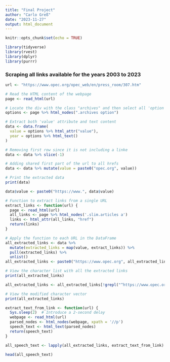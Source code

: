 ```yaml
---
title: "Final Project"
author: "Carlo Greß"
date: "2023-11-27"
output: html_document
---
```


```r
knitr::opts_chunk$set(echo = TRUE)
```

```r
library(tidyverse)
library(rvest)
library(dplyr)
library(purrr)
```

### Scraping all links available for the years 2003 to 2023
```r
url <- "https://www.opec.org/opec_web/en/press_room/307.htm"

# Read the HTML content of the webpage
page <- read_html(url)

# Locate the div with the class "archives" and then select all 'option' elements within it
options <- page %>% html_nodes(".archives option")

# Extract both 'value' attribute and text content
data <- data.frame(
  value = options %>% html_attr("value"),
  year = options %>% html_text()
)

# Removing first row since it is not including a linke
data <- data %>% slice(-1)

# Adding shared first part of the url to all hrefs
data <- data %>% mutate(value = paste0("opec.org", value))

# Print the extracted data
print(data)
```

```r
data$value <- paste0("https://www.", data$value)


```


```r


# Function to extract links from a single URL
extract_links <- function(url) {
  page <- read_html(url)
  all_links <- page %>% html_nodes('.slim.articles a')
  links <- html_attr(all_links, "href")
  return(links)
}

# Apply the function to each URL in the DataFrame
all_extracted_links <- data %>%
  mutate(extracted_links = map(value, extract_links)) %>%
  pull(extracted_links) %>%
  unlist()
all_extracted_links <- paste0("https://www.opec.org", all_extracted_links)

# View the character list with all the extracted links
print(all_extracted_links)

all_extracted_links <- all_extracted_links[!grepl("^https://www.opec.orghttp://", all_extracted_links)]

# View the modified character vector
print(all_extracted_links)


```

```r
extract_text_from_link <- function(url) {
  Sys.sleep(2)  # Introduce a 2-second delay
  webpage <- read_html(url)
  parsed_nodes <- html_nodes(webpage, xpath = '//p')
  speech_text <- html_text(parsed_nodes)
  return(speech_text)
}

all_speech_text <- lapply(all_extracted_links, extract_text_from_link)

head(all_speech_text)
```

